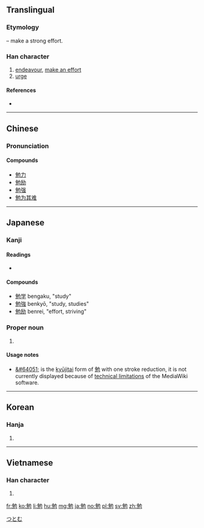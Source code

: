 ==Translingual==
===Etymology===
{{Han compound|免|力|t2=strong|ls=psc|c1=p|c2=s}} – make a strong effort.

===Han character===
{{Han char|rn=19|rad=力|as=07|sn=9|four=24212|canj=NUKS|ids=⿺免力}}

# [[endeavour]], [[make an effort]]
# [[urge]]

====References====
* {{Han ref|kx=0147.370|dkj=02384|dj=0333.020|hdz=10372.030|uh=52C9|ud=21193|bh=AB6A|bd=43882}}

----

==Chinese==
{{zh-forms}}

===Pronunciation===
{{zh-pron
|m=miǎn
|c=min5
|mc=y
|oc=y
|ma=
|cat=v
}}

====Compounds====
* [[勉力]]
* [[勉励]]
* [[勉强]]
* [[勉为其难]]

----

==Japanese==

===Kanji===
{{ja-kanji|grade=3|rs=力07|style=s|kyu=&#64051;}}

====Readings====
* {{ja-readings|on=[[べん]] (ben)|kun=[[つとめる]] (tsutomeru)}}

====Compounds====
* [[勉学]] bengaku, "study"
* [[勉強]] benkyō, "study, studies"
* [[勉励]] benrei, "effort, striving"

===Proper noun===
{{ja-pos|k|proper|hira=つとむ|rom=Tsutomu}}

# {{given name|male|lang=ja}}

====Usage notes====
* [[&#64051;]] is the [[kyūjitai]] form of [[勉]] with one stroke reduction, it is not currently displayed because of [[w:Wikipedia:Naming conventions (technical restrictions)|technical limitations]] of the MediaWiki software.
{{attention|ja|not enough information on &#64051; to see if it warrants a separate page}}

[[Category:Japanese male given names|つとむ]]

----

==Korean==

===Hanja===
{{ko-hanja|hangeul=면|rv=myeon|mr=myŏn}}

# {{defn|lang=ko|sort=力07}}

----

==Vietnamese==

===Han character===
{{vi-hantu|[[miễn]], [[mến]], [[mễn]], [[mịn]]|rs=力07}}

# {{defn|lang=vi|sort=力07}}

[[fr:勉]]
[[ko:勉]]
[[li:勉]]
[[hu:勉]]
[[mg:勉]]
[[ja:勉]]
[[no:勉]]
[[pl:勉]]
[[sv:勉]]
[[zh:勉]]